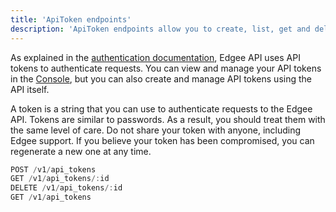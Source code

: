 ```yaml
---
title: 'ApiToken endpoints'
description: 'ApiToken endpoints allow you to create, list, get and delete ApiTokens.'
---
```



<EdgeeSdk />

As explained in the [authentication documentation](/api-reference/authentication), Edgee API uses API tokens to 
authenticate requests. You can view and manage your API tokens in the [Console](https://www.edgee.cloud/~/me/settings/tokens), 
but you can also create and manage API tokens using the API itself.

A token is a string that you can use to authenticate requests to the Edgee API. Tokens are similar to passwords. 
As a result, you should treat them with the same level of care. Do not share your token with anyone, including
Edgee support. If you believe your token has been compromised, you can regenerate a new one at any time.

<RequestExample>

```js ENDPOINTS
POST /v1/api_tokens
GET /v1/api_tokens/:id
DELETE /v1/api_tokens/:id
GET /v1/api_tokens
```

</RequestExample>



